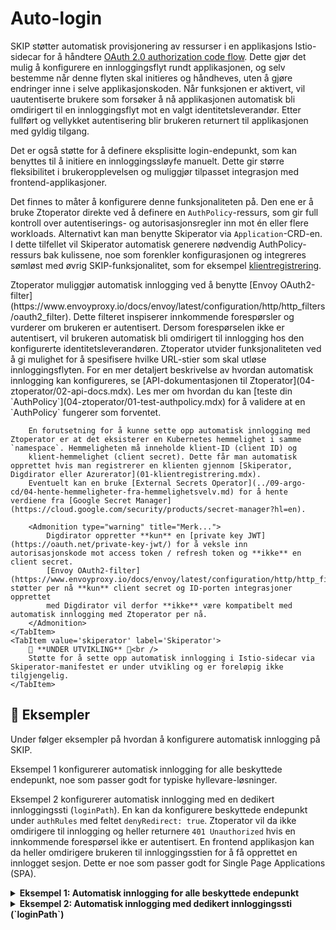 
# Auto-login

SKIP støtter automatisk provisjonering av ressurser i en applikasjons Istio-sidecar for å håndtere [OAuth 2.0 authorization code flow](https://datatracker.ietf.org/doc/html/rfc6749#section-4.1).
Dette gjør det mulig å konfigurere en innloggingsflyt rundt applikasjonen, og selv bestemme når denne flyten skal initieres og håndheves, uten å gjøre endringer inne i selve applikasjonskoden.
Når funksjonen er aktivert, vil uautentiserte brukere som forsøker å nå applikasjonen automatisk bli omdirigert til en innloggingsflyt
mot en valgt identitetsleverandør. Etter fullført og vellykket autentisering blir brukeren returnert til applikasjonen med gyldig tilgang.

Det er også støtte for å definere eksplisitte login-endepunkt, som kan benyttes til å initiere en innloggingssløyfe
manuelt. Dette gir større fleksibilitet i brukeropplevelsen og muliggjør tilpasset integrasjon med frontend-applikasjoner.

Det finnes to måter å konfigurere denne funksjonaliteten på. Den ene er å bruke Ztoperator direkte ved å definere en `AuthPolicy`-ressurs,
som gir full kontroll over autentiserings- og autorisasjonsregler inn mot én eller flere workloads. Alternativt kan man benytte Skiperator via `Application`-CRD-en. I dette tilfellet vil Skiperator automatisk
generere nødvendig AuthPolicy-ressurs bak kulissene, noe som forenkler konfigurasjonen og integreres sømløst med øvrig SKIP-funksjonalitet, som for eksempel [klientregistrering](01-klientregistrering.mdx).

<Tabs groupId='operator'>
    <TabItem value='ztoperator' label='Ztoperator'>
        Ztoperator muliggjør automatisk innlogging ved å benytte [Envoy OAuth2-filter](https://www.envoyproxy.io/docs/envoy/latest/configuration/http/http_filters/oauth2_filter).
        Dette filteret inspiserer innkommende forespørsler og vurderer om brukeren er autentisert. Dersom forespørselen ikke er autentisert, vil brukeren automatisk bli omdirigert til innlogging hos den konfigurerte identitetsleverandøren.
        Ztoperator utvider funksjonaliteten ved å gi mulighet for å spesifisere hvilke URL-stier som skal utløse innloggingsflyten.
        For en mer detaljert beskrivelse av hvordan automatisk innlogging kan konfigureres, se [API-dokumentasjonen til Ztoperator](04-ztoperator/02-api-docs.mdx).
        Les mer om hvordan du kan [teste din `AuthPolicy`](04-ztoperator/01-test-authpolicy.mdx) for å validere at en `AuthPolicy` fungerer som forventet.

        En forutsetning for å kunne sette opp automatisk innlogging med Ztoperator er at det eksisterer en Kubernetes hemmelighet i samme `namespace`. Hemmeligheten må inneholde klient-ID (client ID) og
        klient-hemmelighet (client secret). Dette får man automatisk opprettet hvis man registrerer en klienten gjennom [Skiperator, Digdirator eller Azurerator](01-klientregistrering.mdx).
        Eventuelt kan en bruke [External Secrets Operator](../09-argo-cd/04-hente-hemmeligheter-fra-hemmelighetsvelv.md) for å hente verdiene fra [Google Secret Manager](https://cloud.google.com/security/products/secret-manager?hl=en).

        <Admonition type="warning" title="Merk...">
            Digdirator oppretter **kun** en [private key JWT](https://oauth.net/private-key-jwt/) for å veksle inn autorisasjonskode mot access token / refresh token og **ikke** en client secret.
            [Envoy OAuth2-filter](https://www.envoyproxy.io/docs/envoy/latest/configuration/http/http_filters/oauth2_filter) støtter per nå **kun** client secret og ID-porten integrasjoner opprettet
            med Digdirator vil derfor **ikke** være kompatibelt med automatisk innlogging med Ztoperator per nå.
        </Admonition>
    </TabItem>
    <TabItem value='skiperator' label='Skiperator'>
        🚧 **UNDER UTVIKLING** 🚧<br />
        Støtte for å sette opp automatisk innlogging i Istio-sidecar via Skiperator-manifestet er under utvikling og er foreløpig ikke tilgjengelig.
    </TabItem>
</Tabs>

## 📖 Eksempler

Under følger eksempler på hvordan å konfigurere automatisk innlogging på SKIP.

Eksempel 1 konfigurerer automatisk innlogging for alle beskyttede endepunkt, noe som passer godt for typiske hyllevare-løsninger.

Eksempel 2 konfigurerer automatisk innlogging med en dedikert innloggingssti (`loginPath`).
En kan da konfigurere beskyttede endepunkt under `authRules` med feltet `denyRedirect: true`. Ztoperator vil da ikke omdirigere til innlogging og heller returnere `401 Unauthorized`
hvis en innkommende forespørsel ikke er autentisert. En frontend applikasjon kan da heller omdirigere brukeren til innloggingsstien for å få opprettet en innlogget sesjon.
Dette er noe som passer godt for Single Page Applications (SPA).

<details>
    <summary><strong>Eksempel 1: Automatisk innlogging for alle beskyttede endepunkt</strong></summary>

    <Tabs groupId={"operator"}>
        <TabItem value="ztoperator" label="Ztoperator">
            Følgende `AuthPolicy` er konfigurert til å ikke sikre endepunktene `/public*` og `/assets*`, men sikre alt annet.
            For å sette opp automatisk innlogging må Ztoperator ha tilgang til klient ID (client ID) og klient hemmelighet (client secret) tilhørende en klientregistrering.
            For å oppnå dette må en referere til hvilken Kubernetes-hemmelighet de ligger i, samt hvilke data-keys de er mappet til.

            Deretter må en spesifisere omdirigeringssti, utloggingssti og hvilke `scopes` som skal forespørres under innlogginssløyfen (authorization code flow).

            <Admonition type="tip" title="Husk på at...">
                Det er viktig at omdirigeringsstien en oppgir stemmer overens med omdirigeringsstien registrert hos identitetstilbyderen.
                Den må da matche applikasjonens `ingress` + `omdirigeringssti`.
            </Admonition>

            ```yaml
            apiVersion: ztoperator.kartverket.no/v1alpha1
            kind: AuthPolicy
            metadata:
              name: some-auth-policy
              namespace: some-namespace
            spec:
              enabled: true
              ignoreAuthRules:
                - paths:
                    - /public*
                    - /assets*
              audience:
                - some-audience
              wellKnownURI: https://some-issuer.com/.well-known/openid-configuration
              // diff-add-start
              oAuthCredentials:
                secretRef: oauth-secret
                clientIDKey: CLIENT_ID_KEY
                clientSecretKey: CLIENT_SECRET_SECRET
              // diff-add-end
              // diff-add-start
              autoLogin:
                enabled: true
                logoutPath: /logout
                redirectPath: /oauth2/callback
                scopes:
                  - offline_access
                  - openid
              // diff-add-end
              selector:
                matchLabels:
                  app: some-application

            ```
        </TabItem>
        <TabItem value="skiperator" label="Skiperator">
            🚧 **UNDER UTVIKLING** 🚧<br />
            Støtte for å sette opp automatisk innlogging via Skiperator-manifestet er under utvikling og er foreløpig ikke tilgjengelig.
        </TabItem>
    </Tabs>

</details>


<details>
    <summary><strong>Eksempel 2: Automatisk innlogging med dedikert innloggingssti (`loginPath`)</strong></summary>

    <Tabs groupId={"operator"}>
        <TabItem value="ztoperator" label="Ztoperator">
            Følgende `AuthPolicy` er konfigurert til å sikre endepunktene `/api*` (`/api` og alle dens understier).
            Hvis dette hadde vært en applikasjon som servet frontend OG api-endepunkter under `/api*`, så vil såkalte AJAX-kall ikke kunne automatisk omdirigert brukeren inn på
            en innloggingssløyfe. For å løse dette spesifiserer vi en dedikert innloggingssti (`loginPath`) og setter `denyRedirect: true` for `/api*`. På den måten
            kan frontend-applikasjonen selv omdirigere brukeren til innloggingsendepunktet for å opprette en innlogget sesjon hvis den for eksemepel mottar 401 Unauthorized på uatentiserte kall mot `/api*`.

            For å sette opp automatisk innlogging må Ztoperator ha tilgang til klient ID (client ID) og klient hemmelighet (client secret) tilhørende en klientregistrering.
            For å oppnå dette må en referere til hvilken Kubernetes-hemmelighet de ligger i, samt hvilke data-keys de er mappet til.

            Deretter må en spesifisere omdirigeringssti, utloggingssti og hvilke `scopes` som skal forespørres under innlogginssløyfen (authorization code flow).

            <Admonition type="tip" title="Husk på at...">
                Det er viktig at omdirigeringsstien en oppgir stemmer overens med omdirigeringsstien registrert hos identitetstilbyderen.
                Den må da matche applikasjonens `ingress` + `omdirigeringssti`.
            </Admonition>

            <Admonition type="warning" title="Merk...">
                Ved vellykket innlogging via konfigurert innloggingssti vil forespørselen mot innloggingsstien fortsette inn til den beskyttede applikasjonen.
                Applikasjonen må selv da håndtere å omdirigere brukeren til ønsket sti etter vellykket innlogging.
            </Admonition>

            ```yaml
            apiVersion: ztoperator.kartverket.no/v1alpha1
            kind: AuthPolicy
            metadata:
              name: some-auth-policy
              namespace: some-namespace
            spec:
              enabled: true
              ignoreAuthRules:
                - paths:
                    - /*
              authRules:
                - paths:
                    - /api*
            // diff-add-start
                  denyRedirect: true
            // diff-add-end
              audience:
                - some-audience
              wellKnownURI: https://some-issuer.com/.well-known/openid-configuration
              // diff-add-start
              oAuthCredentials:
                secretRef: oauth-secret
                clientIDKey: CLIENT_ID_KEY
                clientSecretKey: CLIENT_SECRET_SECRET
              // diff-add-end
              // diff-add-start
              autoLogin:
                enabled: true
                loginPath: /login
                logoutPath: /logout
                redirectPath: /oauth2/callback
                scopes:
                  - offline_access
                  - openid
              // diff-add-end
              selector:
                matchLabels:
                  app: some-application

            ```

        </TabItem>
        <TabItem value="skiperator" label="Skiperator">
            🚧 **UNDER UTVIKLING** 🚧<br />
            Støtte for å sette opp automatisk innlogging via Skiperator-manifestet er under utvikling og er foreløpig ikke tilgjengelig.
        </TabItem>
    </Tabs>
</details>

